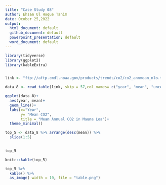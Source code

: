 ```yaml
---
title: "Case Study 08"
author: Ehsan Ul Hoque Tanim
date: Ocober 25,2022
output:
  html_document: default
  github_document: default
  powerpoint_presentation: default
  word_document: default
---
```

```r

library(tidyverse)
library(ggplot2)
library(kableExtra)


link <- "ftp://aftp.cmdl.noaa.gov/products/trends/co2/co2_annmean_mlo.txt"

data_8 <- read_table(link, skip = 57,col_names= c("year", "mean", "uncertainty"))

ggplot(data_8)+
  aes(year, mean)+
  geom_line()+
  labs(x="Year",
       y= "Mean CO2",
       title = "Mean Annual CO2 in Mauna Loa")+
  theme_minimal()

top_5 <- data_8 %>% arrange(desc(mean)) %>%
  slice(1:5)

  
top_5

knitr::kable(top_5)

top_5 %>% 
  kable() %>% 
  as_image( width = 10, file = "table.png")
```



